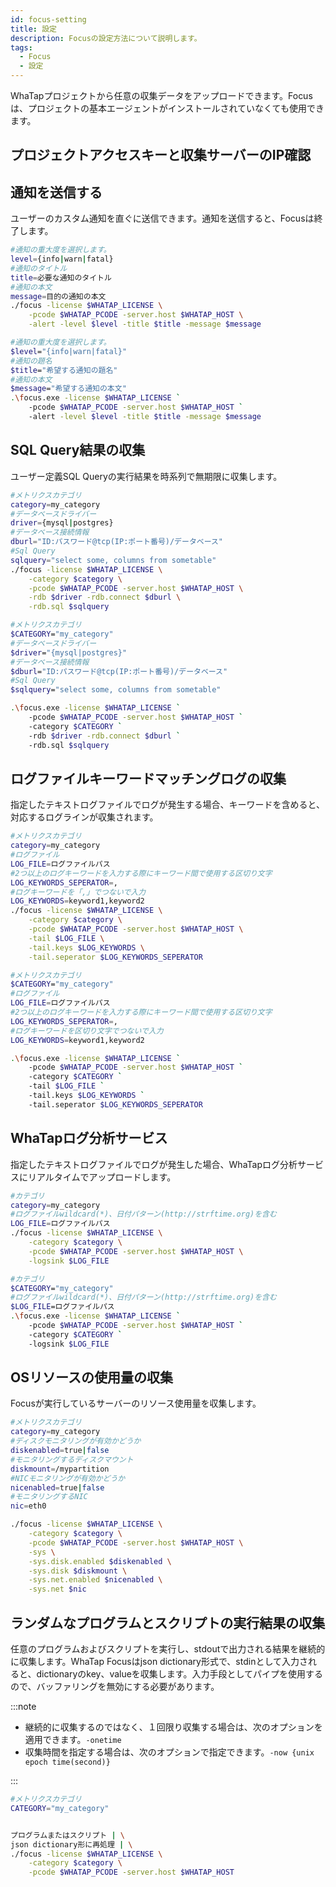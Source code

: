 ```yaml
---
id: focus-setting
title: 設定
description: Focusの設定方法について説明します。
tags:
  - Focus
  - 設定
---
```



WhaTapプロジェクトから任意の収集データをアップロードできます。Focusは、プロジェクトの基本エージェントがインストールされていなくても使用できます。

## プロジェクトアクセスキーと収集サーバーのIP確認


<Checkpakip />

## 通知を送信する

ユーザーのカスタム通知を直ぐに送信できます。通知を送信すると、Focusは終了します。

<Tabs groupId="operating-systems">
<TabItem value="lx" label="Linux Shell">

```bash title=SH
#通知の重大度を選択します。
level={info|warn|fatal}
#通知のタイトル
title=必要な通知のタイトル
#通知の本文
message=目的の通知の本文
./focus -license $WHATAP_LICENSE \
    -pcode $WHATAP_PCODE -server.host $WHATAP_HOST \
    -alert -level $level -title $title -message $message
```

</TabItem>
<TabItem value="wd" label="Windows Powershell">

```bash title='SH'
#通知の重大度を選択します。
$level="{info|warn|fatal}"
#通知の題名
$title="希望する通知の題名"
#通知の本文
$message="希望する通知の本文"
.\focus.exe -license $WHATAP_LICENSE `
    -pcode $WHATAP_PCODE -server.host $WHATAP_HOST `
    -alert -level $level -title $title -message $message
```

</TabItem>
</Tabs>

## SQL Query結果の収集

ユーザー定義SQL Queryの実行結果を時系列で無期限に収集します。

<Tabs groupId="operating-systems">
<TabItem value="lx" label="Linux Shell">

```bash title=SH
#メトリクスカテゴリ
category=my_category
#データベースドライバー
driver={mysql|postgres}
#データベース接続情報
dburl="ID:パスワード@tcp(IP:ポート番号)/データベース"
#Sql Query
sqlquery="select some, columns from sometable"
./focus -license $WHATAP_LICENSE \
    -category $category \
    -pcode $WHATAP_PCODE -server.host $WHATAP_HOST \
    -rdb $driver -rdb.connect $dburl \
    -rdb.sql $sqlquery
```

</TabItem>
<TabItem value="wd" label="Windows Powershell">

```bash title='SH'
#メトリクスカテゴリ
$CATEGORY="my_category"
#データベースドライバー
$driver="{mysql|postgres}"
#データベース接続情報
$dburl="ID:パスワード@tcp(IP:ポート番号)/データベース"
#Sql Query
$sqlquery="select some, columns from sometable"

.\focus.exe -license $WHATAP_LICENSE `
    -pcode $WHATAP_PCODE -server.host $WHATAP_HOST `
    -category $CATEGORY `
    -rdb $driver -rdb.connect $dburl `
    -rdb.sql $sqlquery
```

</TabItem>
</Tabs>

## ログファイルキーワードマッチングログの収集

指定したテキストログファイルでログが発生する場合、キーワードを含めると、対応するログラインが収集されます。

<Tabs groupId="operating-systems">
<TabItem value="lx" label="Linux Shell">

```bash title=SH
#メトリクスカテゴリ
category=my_category
#ログファイル
LOG_FILE=ログファイルパス
#2つ以上のログキーワードを入力する際にキーワード間で使用する区切り文字
LOG_KEYWORDS_SEPERATOR=,
#ログキーワードを「,」でつないで入力
LOG_KEYWORDS=keyword1,keyword2
./focus -license $WHATAP_LICENSE \
    -category $category \
    -pcode $WHATAP_PCODE -server.host $WHATAP_HOST \
    -tail $LOG_FILE \
    -tail.keys $LOG_KEYWORDS \
    -tail.seperator $LOG_KEYWORDS_SEPERATOR
```

</TabItem>
<TabItem value="wd" label="Windows Powershell">

```bash title='SH'
#メトリクスカテゴリ
$CATEGORY="my_category"
#ログファイル
LOG_FILE=ログファイルパス
#2つ以上のログキーワードを入力する際にキーワード間で使用する区切り文字
LOG_KEYWORDS_SEPERATOR=,
#ログキーワードを区切り文字でつないで入力
LOG_KEYWORDS=keyword1,keyword2

.\focus.exe -license $WHATAP_LICENSE `
    -pcode $WHATAP_PCODE -server.host $WHATAP_HOST `
    -category $CATEGORY `
    -tail $LOG_FILE `
    -tail.keys $LOG_KEYWORDS `
    -tail.seperator $LOG_KEYWORDS_SEPERATOR
```

</TabItem>
</Tabs>

## WhaTapログ分析サービス

指定したテキストログファイルでログが発生した場合、WhaTapログ分析サービスにリアルタイムでアップロードします。

<Tabs groupId="operating-systems">
<TabItem value="lx" label="Linux Shell">

```bash title=SH
#カテゴリ
category=my_category
#ログファイルwildcard(*)、日付パターン(http://strftime.org)を含む
LOG_FILE=ログファイルパス
./focus -license $WHATAP_LICENSE \
    -category $category \
    -pcode $WHATAP_PCODE -server.host $WHATAP_HOST \
    -logsink $LOG_FILE
```

</TabItem>
<TabItem value="wd" label="Windows Powershell">

```bash title='SH'
#カテゴリ
$CATEGORY="my_category"
#ログファイルwildcard(*)、日付パターン(http://strftime.org)を含む
$LOG_FILE=ログファイルパス
.\focus.exe -license $WHATAP_LICENSE `
    -pcode $WHATAP_PCODE -server.host $WHATAP_HOST `
    -category $CATEGORY `
    -logsink $LOG_FILE
```

</TabItem>
</Tabs>

## OSリソースの使用量の収集

Focusが実行しているサーバーのリソース使用量を収集します。

```bash title='Linux Shell'
#メトリクスカテゴリ
category=my_category
#ディスクモニタリングが有効かどうか
diskenabled=true|false
#モニタリングするディスクマウント
diskmount=/mypartition
#NICモニタリングが有効かどうか
nicenabled=true|false
#モニタリングするNIC
nic=eth0

./focus -license $WHATAP_LICENSE \
    -category $category \
    -pcode $WHATAP_PCODE -server.host $WHATAP_HOST \
    -sys \
    -sys.disk.enabled $diskenabled \
    -sys.disk $diskmount \
    -sys.net.enabled $nicenabled \
    -sys.net $nic
```

## ランダムなプログラムとスクリプトの実行結果の収集

任意のプログラムおよびスクリプトを実行し、stdoutで出力される結果を継続的に収集します。WhaTap Focusはjson dictionary形式で、stdinとして入力されると、dictionaryのkey、valueを収集します。入力手段としてパイプを使用するので、バッファリングを無効にする必要があります。

:::note

- 継続的に収集するのではなく、１回限り収集する場合は、次のオプションを適用できます。`-onetime`
- 収集時間を指定する場合は、次のオプションで指定できます。`-now {unix epoch time(second)}`

:::

```bash title='Linux Shell'
#メトリクスカテゴリ
CATEGORY="my_category"


プログラムまたはスクリプト | \
json dictionary形に再処理 | \
./focus -license $WHATAP_LICENSE \
    -category $category \
    -pcode $WHATAP_PCODE -server.host $WHATAP_HOST
```


<Topcollectcpumemory />
